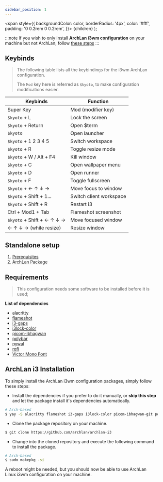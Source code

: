 ```yaml
---
sidebar_position: 1
---
```


<!-- Tabs -->

<!-- Badges -->
  <span
    style={{
      backgroundColor: color,
      borderRadius: '4px',
      color: '#fff',
      padding: '0 0.2rem 0 0.2rem',
    }}>
    {children}
  </span>
);

:::note
If you wish to only install **ArchLan i3wm configuration** on your machine but not ArchLan, follow [these steps](#standalone-setup)
:::


## Keybinds
> The following table lists all the keybindings for the i3wm ArchLan configuration.
>
> The `Mod` key here is referred as `$kyoto`, to make configuration modifications easier.

| Keybinds                  | Function                |
| -----------------------   | ----------------------- |
| Super Key                 | Mod (modifier key)      |
| `$kyoto` + L              | Lock the screen         |
| `$kyoto` + Return         | Open $term              |
| `$kyoto`                  | Open launcher           |
| `$kyoto` + 1 2 3 4 5      | Switch workspace        |
| `$kyoto` + R              | Toggle resize mode      |
| `$kyoto` + W / Alt + F4   | Kill window             |
| `$kyoto` + C              | Open wallpaper menu     |
| `$kyoto` + D              | Open runner             |
| `$kyoto` + F              | Toggle fullscreen       |
| `$kyoto` + ← ↑ ↓ →        | Move focus to window    |
| `$kyoto` + Shift + 1...   | Switch client workspace |
| `$kyoto` + Shift + R      | Restart i3              |
|  Ctrl + Mod1 + Tab        | Flameshot screenshot    |
| `$kyoto` + Shift + ← ↑ ↓ →| Move focused window     |
| ← ↑ ↓ → (while resize)    | Resize window           |


## Standalone setup 

1. [Prerequisites](#requirements)
1. [ArchLan Package](#archlan-i3-installation)

## Requirements
> This configuration needs some software to be installed before it is used;

**List of dependencies**
* [alacritty](https://github.com/alacritty/alacritty)
* [flameshot](https://github.com/flameshot-org/flameshot)
* [i3-gaps](https://github.com/Airblader/i3)
* [i3lock-color](https://github.com/Raymo111/i3lock-color)
* [picom-ibhagwan](https://github.com/ibhagwan/picom)
* [polybar](https://github.com/polybar/polybar)
* [pywal](https://github.com/dylanaraps/pywal)
* [rofi](https://github.com/davatorium/rofi)
* [Victor Mono Font](https://rubjo.github.io/victor-mono/)

## ArchLan i3 Installation

To simply install the ArchLan i3wm configuration packages, simply follow these steps:

- Install the dependencies if you prefer to do it manually, or **skip this step** and let the package install it's dependencies automatically.

```bash
# Arch-based
$ yay -S alacritty flameshot i3-gaps i3lock-color picom-ibhagwan-git polybar pywal rofi font-victor-mono
```

- Clone the package repository on your machine.

```bash
$ git clone https://github.com/archlan/archlan-i3
```

- Change into the cloned repository and execute the following command to install the package.

```bash
# Arch-based
$ sudo makepkg -si
```

A reboot might be needed, but you should now be able to use ArchLan Linux i3wm configuration on your machine.